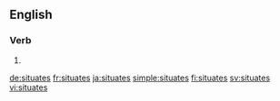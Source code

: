 ==English==

===Verb===
{{head|en|verb form}}

# {{en-third-person singular of|situate}}

[[de:situates]]
[[fr:situates]]
[[ja:situates]]
[[simple:situates]]
[[fi:situates]]
[[sv:situates]]
[[vi:situates]]